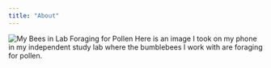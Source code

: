```yaml
---
title: "About"
---
```




![My Bees in Lab Foraging for Pollen](20240307_151150.jpg)
Here is an image I took on my phone in my independent study lab where the bumblebees I work with are foraging for pollen.
